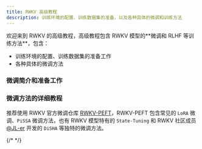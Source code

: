 ```yaml
---
title: RWKV 高级教程
description: 训练环境的配置、训练数据集的准备，以及各种具体的微调和训练方法
---
```



<CallOut type='info'>
欢迎来到 RWKV 的高级教程，高级教程包含 RWKV 模型的**微调和 RLHF 等训练方法**，包含：

- 训练环境的配置、训练数据集的准备工作
- 各种具体的微调方法
</CallOut>

### 微调简介和准备工作
<CardContainer>
<Card image="color-13.png" icon={LibraryBig} iconColor='text-red-400'    title="微调简介" description="为什么要微调 RWKV 模型？微调之前需要准备什么？" link="/tutorials/advanced/Fine-Tune/Introduction" />
<Card image="color-11.png" icon={Wrench}     iconColor='text-blue-500'   title="配置训练环境" description="配置 Pytorch 等 RWKV 微调训练所需的软件环境" link="/tutorials/advanced/Fine-Tune/FT-Environment" />
<Card image="color-10.png" icon={Database}   iconColor='text-red-400'  title="准备训练数据" description="根据你的目标任务，收集特定格式的训练数据，将其处理为 binidx 格式" link="/tutorials/advanced/Fine-Tune/FT-Dataset" />
</CardContainer>

### 微调方法的详细教程

推荐使用 RWKV 官方微调仓库 [RWKV-PEFT](https://github.com/JL-er/RWKV-PEFT)，RWKV-PEFT 包含常见的 `LoRA` 微调、`PiSSA` 微调方法，也有 RWKV 模型特有的 `State-Tuning` 和 RWKV 社区成员 [@JL-er](https://github.com/JL-er) 开发的 `DiSHA` 等独特的微调方法。

<CardContainer>
{/* <Card image="color-4.png" icon={Dumbbell}  iconColor='text-yellow-500'  title="全参微调"           description="RWKV 模型的全参微调方法，使用社区魔改的 RWKV-LM 仓库" link="/tutorials/advanced/Fine-Tune/Full-ft-Simple" /> */}
<Card image="color-5.png" icon={Sparkles}  iconColor='text-red-400'    title="State Tuning 微调"  description="RWKV 模型独特的 State Tuning 微调方法" link="/tutorials/advanced/Fine-Tune/RWKV-PEFT/State-Tuning" />
<Card image="color-19.png" icon={Puzzle}    iconColor='text-purple-500'  title="LoRA 微调"          description="RWKV 模型的 LoRA 微调方法，基于 RWKV-PEFT 仓库" link="/tutorials/advanced/Fine-Tune/RWKV-PEFT/LoRA-Fine-Tuning" />
<Card image="color-18.png" icon={Dumbbell}  iconColor='text-orange-500'   title="DiSHA 微调"         description="RWKV 模型的 DiSHA 微调方法，基于 RWKV-PEFT 仓库" link="/tutorials/advanced/Fine-Tune/RWKV-PEFT/DiSHA-Fine-Tuning" />
<Card image="color-17.png" icon={FlaskRound}     iconColor='text-yellow-600'    title="PiSSA 微调"    description="RWKV 模型的 PiSSA 微调方法，基于 RWKV-PEFT 仓库" link="/tutorials/advanced/Fine-Tune/RWKV-PEFT/Pissa-Fine-Tuning" />
</CardContainer>
